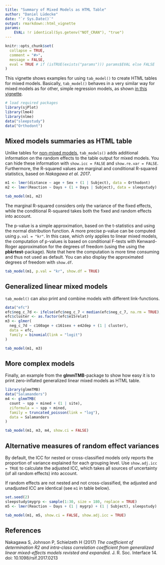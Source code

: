 ```yaml
---
title: "Summary of Mixed Models as HTML Table"
author: "Daniel Lüdecke"
date: "`r Sys.Date()`"
output: rmarkdown::html_vignette
params:
    EVAL: !r identical(Sys.getenv("NOT_CRAN"), "true")
---
```


<!--
vignette: >
  %\VignetteIndexEntry{Summary of Mixed Models as HTML Table}
  %\VignetteEngine{knitr::rmarkdown}
  %\VignetteEncoding{UTF-8}
-->

```r
knitr::opts_chunk$set(
  collapse = TRUE, 
  comment = "#>", 
  message = FALSE,
  eval = TRUE # if (isTRUE(exists("params"))) params$EVAL else FALSE
)
```

This vignette shows examples for using `tab_model()` to create HTML tables for mixed models. Basically, `tab_model()` behaves in a very similar way for mixed models as for other, simple regression models, as shown [in this vignette](tab_model_estimates.html).

```r
# load required packages
library(sjPlot)
library(lme4)
library(nlme)
data("sleepstudy")
data("Orthodont")
```

## Mixed models summaries as HTML table

Unlike tables for [non-mixed models](tab_model_estimates.html), `tab_models()` adds additional information on the random effects to the table output for mixed models. You can hide these information with `show.icc = FALSE` and `show.re.var = FALSE`. Furthermore, the R-squared values are marginal and conditional R-squared statistics, based on _Nakagawa et al. 2017_.

```r
m1 <- lmer(distance ~ age + Sex + (1 | Subject), data = Orthodont)
m2 <- lmer(Reaction ~ Days + (1 + Days | Subject), data = sleepstudy)

tab_model(m1, m2)
``` 

The marginal R-squared considers only the variance of the fixed effects, while the conditional R-squared takes both the fixed and random effects into account.

The p-value is a simple approximation, based on the t-statistics and using the normal distribution function. A more precise p-value can be computed using `p.val = "kr"`. In this case, which only applies to linear mixed models, the computation of p-values is based on conditional F-tests with Kenward-Roger approximation for the degrees of freedom (using the using the **pbkrtest**-package). Note that here the computation is more time consuming and thus not used as default. You can also display the approximated degrees of freedom with `show.df`.

```r
tab_model(m1, p.val = "kr", show.df = TRUE)
``` 

## Generalized linear mixed models

`tab_model()` can also print and combine models with different link-functions.

```r
data("efc")
efc$neg_c_7d <- ifelse(efc$neg_c_7 < median(efc$neg_c_7, na.rm = TRUE), 0, 1)
efc$cluster <- as.factor(efc$e15relat)
m3 <- glmer(
  neg_c_7d ~ c160age + c161sex + e42dep + (1 | cluster),
  data = efc, 
  family = binomial(link = "logit")
)

tab_model(m1, m3)
``` 

## More complex models

Finally, an example from the **glmmTMB**-package to show how easy it is to print zero-inflated generalized linear mixed models as HTML table.

```r
library(glmmTMB)
data("Salamanders")
m4 <- glmmTMB(
  count ~ spp + mined + (1 | site),
  ziformula = ~ spp + mined, 
  family = truncated_poisson(link = "log"), 
  data = Salamanders
)

tab_model(m1, m3, m4, show.ci = FALSE)
``` 

## Alternative measures of random effect variances

By default, the ICC for nested or cross-classified models only reports the proportion of variance explained for each grouping level. Use `show.adj.icc = TRUE` to calculate the adjusted ICC, which takes all sources of uncertainty (of all random effects) into account.

If random effects are not nested and not cross-classified, the adjusted and unadjusted ICC are identical (see `m1` in table below). 

```r
set.seed(2)
sleepstudy$mygrp <- sample(1:30, size = 180, replace = TRUE)
m5 <- lmer(Reaction ~ Days + (1 | mygrp) + (1 | Subject), sleepstudy)

tab_model(m1, m5, show.ci = FALSE, show.adj.icc = TRUE)
``` 

## References

Nakagawa S, Johnson P, Schielzeth H (2017) _The coefficient of determination R2 and intra-class correlation coefficient from generalized linear mixed-effects models revisted and expanded._ J. R. Soc. Interface 14. doi: 10.1098/rsif.2017.0213

